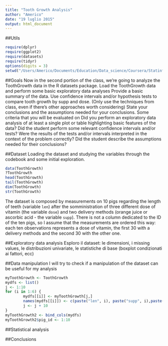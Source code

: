 ```yaml
---
title: "Tooth Growth Analysis"
author: "Americo"
date: "19 luglio 2015"
output: html_document
---
```


##Utils
```r
require(dplyr)
require(ggplot2)
require(datasets)
require(tidyr)
options(digits = 3)
setwd("/Users/Americo/Documents/Education/Data_science/Coursera/Statinference/project/ass2_statinference")
```
##Goals
Now in the second portion of the class, we're going to analyze the ToothGrowth data in the R datasets package. 
Load the ToothGrowth data and perform some basic exploratory data analyses 
Provide a basic summary of the data.
Use confidence intervals and/or hypothesis tests to compare tooth growth by supp and dose. (Only use the techniques from class, even if there's other approaches worth considering)
State your conclusions and the assumptions needed for your conclusions. 
Some criteria that you will be evaluated on
Did you  perform an exploratory data analysis of at least a single plot or table highlighting basic features of the data?
Did the student perform some relevant confidence intervals and/or tests?
Were the results of the tests and/or intervals interpreted in the context of the problem correctly? 
Did the student describe the assumptions needed for their conclusions?

##Dataset
Loading the dataset and studying the variables through the codebook and some initial exploration.
```r
data(ToothGrowth)
?ToothGrowth
head(ToothGrowth)
tail(ToothGrowth)
dim(ToothGrowth)
str(ToothGrowth)
```

The dataset is composed by measurements on 10 pigs regarding the length of teeth (variable `len`) after the somministration of three different dose of vitamin (the variable `dose`) and two delivery methods (orange juice or ascorbic acid - the variable `supp`).
There is not a column dedicated to the ID of the ten pigs, so I assume that the measurements are ordered this way: each ten observations represents a dose of vitamin, the first 30 with a delivery methods and the second 30 with the other one.

##Exploratory data analysis
Esploro il dataset: le dimensioni, i missing values, le distribuzioni univariate, le statistiche di base (boxplot condizionati ai fattori, ecc)


##Data manipulation
I will try to check if a manipulation of the dataset can be useful for my analysis
```r
myToothGrowth <- ToothGrowth
mydfs <- list()
j <- 1:10
for (i in 1:6) {
        mydfs[[i]] <- myToothGrowth[j,]
        names(mydfs[[i]]) <- c(paste("len", i), paste("supp", i),paste("dose", i))
        j <- j + 10
}
myToothGrowth2 <- bind_cols(mydfs)
myToothGrowth2$pig_id <- 1:10


```

##Statistical analysis


##Conclusions
